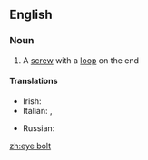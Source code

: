 ==English==

===Noun===
{{wikipedia}}
{{en-noun|head=[[eye]] [[bolt]]}}

# A [[screw]] with a [[loop]] on the end

====Translations====
{{trans-top|screw}}
* Irish: {{t|ga|bolta cró|m}}
* Italian: {{t|it|occhione|m}}, {{t|it|occhiolo|m}}
{{trans-mid}}
* Russian: {{t|ru|болт с проушиной|m|sc=Cyrl|tr=bolt s proúšinoj}}
{{trans-bottom}}

[[zh:eye bolt]]
